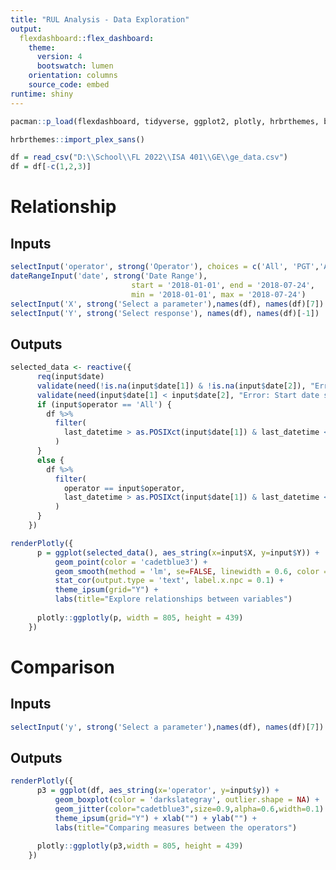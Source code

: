 ```yaml
---
title: "RUL Analysis - Data Exploration"
output: 
  flexdashboard::flex_dashboard:
    theme: 
      version: 4
      bootswatch: lumen
    orientation: columns
    source_code: embed 
runtime: shiny
---
```


```r
pacman::p_load(flexdashboard, tidyverse, ggplot2, plotly, hrbrthemes, bslib, ggpubr)

hrbrthemes::import_plex_sans()

df = read_csv("D:\\School\\FL 2022\\ISA 401\\GE\\ge_data.csv")
df = df[-c(1,2,3)]

```

Relationship
===

Inputs {.sidebar}
-----------------------------------------------------------------------

```r
selectInput('operator', strong('Operator'), choices = c('All', 'PGT','AIC','FRON','AXM'))
dateRangeInput('date', strong('Date Range'),
                           start = '2018-01-01', end = '2018-07-24',
                           min = '2018-01-01', max = '2018-07-24')
selectInput('X', strong('Select a parameter'),names(df), names(df)[7])
selectInput('Y', strong('Select response'), names(df), names(df)[-1])
```

Outputs {.no-padding}
-----------------------------------------------------------------------

```r
selected_data <- reactive({
      req(input$date)
      validate(need(!is.na(input$date[1]) & !is.na(input$date[2]), "Error: Please provide both a start and an end date."))
      validate(need(input$date[1] < input$date[2], "Error: Start date should be earlier than end date."))
      if (input$operator == 'All') {
        df %>%
          filter(
            last_datetime > as.POSIXct(input$date[1]) & last_datetime < as.POSIXct(input$date[2])
          )
      }
      else {
        df %>%
          filter(
            operator == input$operator,
            last_datetime > as.POSIXct(input$date[1]) & last_datetime < as.POSIXct(input$date[2])
          )
      }
    })

renderPlotly({
      p = ggplot(selected_data(), aes_string(x=input$X, y=input$Y)) + 
          geom_point(color = 'cadetblue3') + 
          geom_smooth(method = 'lm', se=FALSE, linewidth = 0.6, color = 'darkslategray') +
          stat_cor(output.type = 'text', label.x.npc = 0.1) +
          theme_ipsum(grid="Y") + 
          labs(title="Explore relationships between variables")
          
      plotly::ggplotly(p, width = 805, height = 439)
    })
```

Comparison
===

Inputs {.sidebar}
-----------------------------------------------------------------------
```r
selectInput('y', strong('Select a parameter'),names(df), names(df)[7])
```

Outputs {.no-padding}
-----------------------------------------------------------------------
```r
renderPlotly({
      p3 = ggplot(df, aes_string(x='operator', y=input$y)) +
          geom_boxplot(color = 'darkslategray', outlier.shape = NA) +
          geom_jitter(color="cadetblue3",size=0.9,alpha=0.6,width=0.1) +
          theme_ipsum(grid="Y") + xlab("") + ylab("") + 
          labs(title="Comparing measures between the operators")

      plotly::ggplotly(p3,width = 805, height = 439)
    })
  
```

